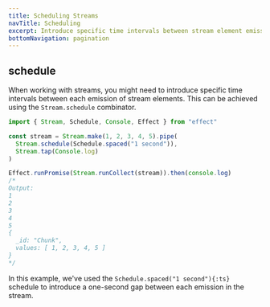 ```yaml
---
title: Scheduling Streams
navTitle: Scheduling
excerpt: Introduce specific time intervals between stream element emissions with `Stream.schedule`. Learn to create structured pauses using scheduling combinators for precise control over stream timing.
bottomNavigation: pagination
---
```


## schedule

When working with streams, you might need to introduce specific time intervals between each emission of stream elements. This can be achieved using the `Stream.schedule` combinator.

```ts twoslash
import { Stream, Schedule, Console, Effect } from "effect"

const stream = Stream.make(1, 2, 3, 4, 5).pipe(
  Stream.schedule(Schedule.spaced("1 second")),
  Stream.tap(Console.log)
)

Effect.runPromise(Stream.runCollect(stream)).then(console.log)
/*
Output:
1
2
3
4
5
{
  _id: "Chunk",
  values: [ 1, 2, 3, 4, 5 ]
}
*/
```

In this example, we've used the `Schedule.spaced("1 second"){:ts}` schedule to introduce a one-second gap between each emission in the stream.
